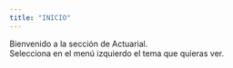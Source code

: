 ```yaml
---
title: "INICIO"
---
```

Bienvenido a la sección de Actuarial.\
Selecciona en el menú izquierdo el tema que quieras ver. 
